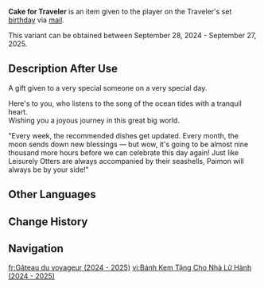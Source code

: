 {{Item Infobox
|title        = Cake for Traveler
|id           = 118009;118010
|image        = Item Cake for Traveler 5.png
|type         = Very Special Item
|group        = Cake for Traveler
|invCategory  = Precious Items
|quality      = 4
|description  = A gift given to a very special someone on a very special day.

Here's to you, who listens to the song of the ocean tides with a tranquil heart.<br>Wishing you a joyous journey in this great big world.
|source1      = Given during the [[Traveler]]'s set birthday in the 2024 - 2025 period
}}
'''Cake for Traveler''' is an item given to the player on the Traveler's set [[birthday]] via [[Birthday/Traveler|mail]].

This variant can be obtained between September 28, 2024 - September 27, 2025.

==Description After Use==
A gift given to a very special someone on a very special day.

Here's to you, who listens to the song of the ocean tides with a tranquil heart.<br>Wishing you a joyous journey in this great big world.

"Every week, the recommended dishes get updated. Every month, the moon sends down new blessings &mdash; but wow, it's going to be almost nine thousand more hours before we can celebrate this day again! Just like Leisurely Otters are always accompanied by their seashells, Paimon will always be by your side!"

==Other Languages==
{{Other Languages|Transclude=Cake for Traveler}}

==Change History==
{{Change History|5.0}}

==Navigation==
{{Precious Navbox|Item}}

[[fr:Gâteau du voyageur (2024 - 2025)]]
[[vi:Bánh Kem Tặng Cho Nhà Lữ Hành (2024 - 2025)]]